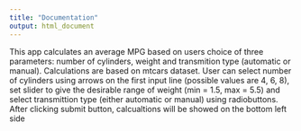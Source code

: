```yaml
---
title: "Documentation"
output: html_document
---
```


This app calculates an average MPG based on users choice of three parameters: number of cylinders, weight and transmition type (automatic or manual). Calculations are based on mtcars dataset. User can select number of cylinders using arrows on the first input line (possible values are 4, 6, 8), set slider to give the desirable range of weight (min  = 1.5, max = 5.5) and select transmittion type (either automatic or manual) using radiobuttons. After clicking submit button, calcualtions will be showed on the bottom left side
